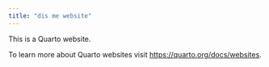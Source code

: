 ```yaml
---
title: "dis me website"
---
```


This is a Quarto website.

To learn more about Quarto websites visit <https://quarto.org/docs/websites>.
